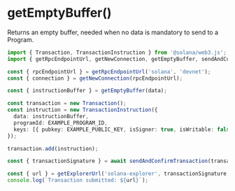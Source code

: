 # getEmptyBuffer()

Returns an empty buffer, needed when no data is mandatory to send to a Program.

```typescript
import { Transaction, TransactionInstruction } from '@solana/web3.js';
import { getRpcEndpointUrl, getNewConnection, getEmptyBuffer, sendAndConfirmTransaction } from '@lndgalante/solutils';

const { rpcEndpointUrl } = getRpcEndpointUrl('solana', 'devnet');
const { connection } = getNewConnection(rpcEndpointUrl);

const { instructionBuffer } = getEmptyBuffer(data);

const transaction = new Transaction();
const instruction = new TransactionInstruction({
  data: instructionBuffer,
  programId: EXAMPLE_PROGRAM_ID,
  keys: [{ pubkey: EXAMPLE_PUBLIC_KEY, isSigner: true, isWritable: false }],
});

transaction.add(instruction);

const { transactionSignature } = await sendAndConfirmTransaction(transaction);

const { url } = getExplorerUrl('solana-explorer', transactionSignature, 'devnet');
console.log(`Transaction submitted: ${url}`);
```
